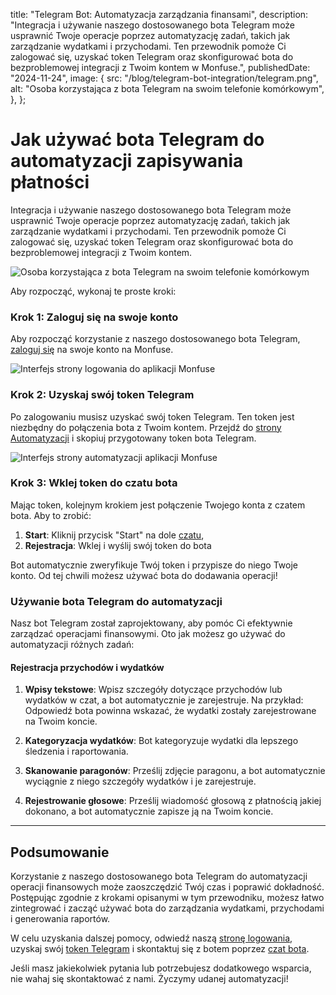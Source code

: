 
  title: "Telegram Bot: Automatyzacja zarządzania finansami",
  description:
    "Integracja i używanie naszego dostosowanego bota Telegram może usprawnić Twoje operacje poprzez automatyzację zadań, takich jak zarządzanie wydatkami i przychodami. Ten przewodnik pomoże Ci zalogować się, uzyskać token Telegram oraz skonfigurować bota do bezproblemowej integracji z Twoim kontem w Monfuse.",
  publishedDate: "2024-11-24",
  image: {
    src: "/blog/telegram-bot-integration/telegram.png",
    alt: "Osoba korzystająca z bota Telegram na swoim telefonie komórkowym",
  },
};

# Jak używać <TextBeam>bota Telegram</TextBeam> do automatyzacji zapisywania płatności

Integracja i używanie naszego dostosowanego bota Telegram może usprawnić Twoje operacje poprzez automatyzację zadań, takich jak zarządzanie wydatkami i przychodami. Ten przewodnik pomoże Ci zalogować się, uzyskać token Telegram oraz skonfigurować bota do bezproblemowej integracji z Twoim kontem.

![Osoba korzystająca z bota Telegram na swoim telefonie komórkowym](/blog/telegram-bot-integration/telegram.png "Bot Telegram")

Aby rozpocząć, wykonaj te proste kroki:

### Krok 1: Zaloguj się na swoje konto

Aby rozpocząć korzystanie z naszego dostosowanego bota Telegram, [zaloguj się](https://app.monfuse.com/sign-in) na swoje konto na Monfuse.

![Interfejs strony logowania do aplikacji Monfuse](/app/sign-in.png "Logowanie")

### Krok 2: Uzyskaj swój token Telegram

Po zalogowaniu musisz uzyskać swój token Telegram. Ten token jest niezbędny do połączenia bota z Twoim kontem. Przejdź do [strony Automatyzacji](https://app.monfuse.com/automations) i skopiuj przygotowany token bota Telegram.

![Interfejs strony automatyzacji aplikacji Monfuse](/app/automation.png "Automatyzacja")

### Krok 3: Wklej token do czatu bota

Mając token, kolejnym krokiem jest połączenie Twojego konta z czatem bota. Aby to zrobić:

1. **Start**: Kliknij przycisk "Start" na dole [czatu](https://t.me/CredivioBot),
2. **Rejestracja**: Wklej i wyślij swój token do bota

Bot automatycznie zweryfikuje Twój token i przypisze do niego Twoje konto. Od tej chwili możesz używać bota do dodawania operacji!

### Używanie bota Telegram do automatyzacji

Nasz bot Telegram został zaprojektowany, aby pomóc Ci efektywnie zarządzać operacjami finansowymi. Oto jak możesz go używać do automatyzacji różnych zadań:

#### Rejestracja przychodów i wydatków

1. **Wpisy tekstowe**: Wpisz szczegóły dotyczące przychodów lub wydatków w czat, a bot automatycznie je zarejestruje. Na przykład: <span className="my-4 block"><Copyable content="Wydałem 50 zł na zakupy" /></span> Odpowiedź bota powinna wskazać, że wydatki zostały zarejestrowane na Twoim koncie.

2. **Kategoryzacja wydatków**: Bot kategoryzuje wydatki dla lepszego śledzenia i raportowania.

3. **Skanowanie paragonów**: Prześlij zdjęcie paragonu, a bot automatycznie wyciągnie z niego szczegóły wydatków i je zarejestruje.

4. **Rejestrowanie głosowe**: Prześlij wiadomość głosową z płatnością jakiej dokonano, a bot automatycznie zapisze ją na Twoim koncie.

---

## Podsumowanie

Korzystanie z naszego dostosowanego bota Telegram do automatyzacji operacji finansowych może zaoszczędzić Twój czas i poprawić dokładność. Postępując zgodnie z krokami opisanymi w tym przewodniku, możesz łatwo zintegrować i zacząć używać bota do zarządzania wydatkami, przychodami i generowania raportów.

W celu uzyskania dalszej pomocy, odwiedź naszą [stronę logowania](https://app.monfuse.com/sign-in), uzyskaj swój [token Telegram](https://app.monfuse.com/automations) i skontaktuj się z botem poprzez [czat bota](https://t.me/CredivioBot).

Jeśli masz jakiekolwiek pytania lub potrzebujesz dodatkowego wsparcia, nie wahaj się skontaktować z nami. Życzymy udanej automatyzacji!
